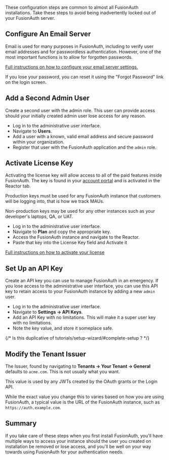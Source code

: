 
These configuration steps are common to almost all FusionAuth installations. Take these steps to avoid being inadvertently locked out of your FusionAuth server.

## Configure An Email Server

Email is used for many purposes in FusionAuth, including to verify user email addresses and for passwordless authentication. However, one of the most important functions is to allow for forgotten passwords.

[Full instructions on how to configure your email server settings.](/docs/customize/email-and-messages/configure-email)

If you lose your password, you can reset it using the "Forgot Password" link on the login screen.

## Add a Second Admin User

Create a second user with the admin role. This user can provide access should your initially created admin user lose access for any reason.

* Log in to the administrative user interface.
* Navigate to <strong>Users</strong>.
* Add a user with a known, valid email address and secure password within your organization.
* Register that user with the FusionAuth application and the `admin` role.

## Activate License Key

Activating the license key will allow access to all of the paid features inside FusionAuth. The key is found in your [account portal](https://account.fusionauth.io/account/plan/) and is activated in the <Breadcrumb>Reactor</Breadcrumb> tab. 

Production keys must be used for any FusionAuth instance that customers will be logging into, that is how we track MAUs. 

Non-production keys may be used for any other instances such as your developer's laptops, QA, or UAT. 

* Log in to the administrative user interface.
* Navigate to <strong>Plan</strong> and copy the appropriate key.
* Access the FusionAuth instance and navigate to the <Breadcrumb>Reactor</Breadcrumb>.
* Paste that key into the License Key field and Activate it

[Full instructions on how to activate your license ](/docs/get-started/core-concepts/licensing)


## Set Up an API Key

Create an API key you can use to manage FusionAuth in an emergency. If you lose access to the administrative user interface, you can use this API key to retain access to your FusionAuth instance by adding a new `admin` user.

* Log in to the administrative user interface.
* Navigate to <strong>Settings -> API Keys</strong>.
* Add an API Key with no limitations. This will make it a super user key with no limitations.
* Note the key value, and store it someplace safe.

{/*  Is this duplicative of tutorials/setup-wizard/#complete-setup ? */}

## Modify the Tenant Issuer

The <InlineField>Issuer</InlineField>, found by navigating to <strong>Tenants -> Your Tenant -> General</strong> defaults to `acme.com`. This is not usually what you want. 

This value is used by any JWTs created by the OAuth grants or the Login API.

While the exact value you change this to varies based on how you are using FusionAuth, a typical value is the URL of the FusionAuth instance, such as `https://auth.example.com`.

## Summary

If you take care of these steps when you first install FusionAuth, you'll have multiple ways to access your instance should the user you created on installation be removed or lose access, and you'll be well on your way towards using FusionAuth for your authentication needs.


